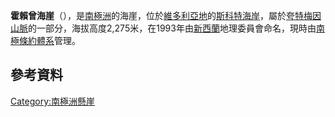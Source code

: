 {{coord|77|54|S|160|27|E|source:GNIS|display=title}}

'''霍賴曾海崖'''（{{lang-en|Horizon Bluff}}），是[[南極洲|南極洲]]的海崖，位於[[維多利亞地|維多利亞地]]的[[斯科特海岸|斯科特海岸]]，屬於[[夸特梅因山脈|夸特梅因山脈]]的一部分，海拔高度2,275米，在1993年由[[新西蘭|新西蘭]]地理委員會命名，現時由[[南極條約體系|南極條約體系]]管理。

==參考資料==
{{cite gnis | type = antarid | id = 6987| name = Horizon Bluff | accessdate = 2012-06-25}}

{{DEFAULTSORT:Horizon Bluff}}
[[Category:南極洲懸崖|Category:南極洲懸崖]]


{{ScottCoast-geo-stub}}